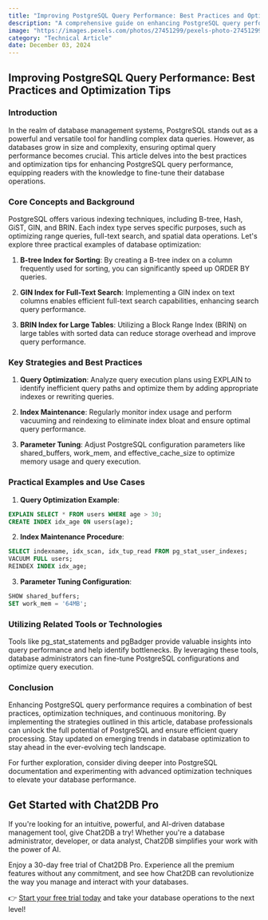 ```yaml
---
title: "Improving PostgreSQL Query Performance: Best Practices and Optimization Tips"
description: "A comprehensive guide on enhancing PostgreSQL query performance through best practices and optimization techniques."
image: "https://images.pexels.com/photos/27451299/pexels-photo-27451299.jpeg?auto=compress&cs=tinysrgb&dpr=1&w=500"
category: "Technical Article"
date: December 03, 2024
---
```


## Improving PostgreSQL Query Performance: Best Practices and Optimization Tips

### Introduction

In the realm of database management systems, PostgreSQL stands out as a powerful and versatile tool for handling complex data queries. However, as databases grow in size and complexity, ensuring optimal query performance becomes crucial. This article delves into the best practices and optimization tips for enhancing PostgreSQL query performance, equipping readers with the knowledge to fine-tune their database operations.

### Core Concepts and Background

PostgreSQL offers various indexing techniques, including B-tree, Hash, GiST, GIN, and BRIN. Each index type serves specific purposes, such as optimizing range queries, full-text search, and spatial data operations. Let's explore three practical examples of database optimization:

1. **B-tree Index for Sorting**: By creating a B-tree index on a column frequently used for sorting, you can significantly speed up ORDER BY queries.

2. **GIN Index for Full-Text Search**: Implementing a GIN index on text columns enables efficient full-text search capabilities, enhancing search query performance.

3. **BRIN Index for Large Tables**: Utilizing a Block Range Index (BRIN) on large tables with sorted data can reduce storage overhead and improve query performance.

### Key Strategies and Best Practices

1. **Query Optimization**: Analyze query execution plans using EXPLAIN to identify inefficient query paths and optimize them by adding appropriate indexes or rewriting queries.

2. **Index Maintenance**: Regularly monitor index usage and perform vacuuming and reindexing to eliminate index bloat and ensure optimal query performance.

3. **Parameter Tuning**: Adjust PostgreSQL configuration parameters like shared_buffers, work_mem, and effective_cache_size to optimize memory usage and query execution.

### Practical Examples and Use Cases

1. **Query Optimization Example**:

```sql
EXPLAIN SELECT * FROM users WHERE age > 30;
CREATE INDEX idx_age ON users(age);
```

2. **Index Maintenance Procedure**:

```sql
SELECT indexname, idx_scan, idx_tup_read FROM pg_stat_user_indexes;
VACUUM FULL users;
REINDEX INDEX idx_age;
```

3. **Parameter Tuning Configuration**:

```sql
SHOW shared_buffers;
SET work_mem = '64MB';
```

### Utilizing Related Tools or Technologies

Tools like pg_stat_statements and pgBadger provide valuable insights into query performance and help identify bottlenecks. By leveraging these tools, database administrators can fine-tune PostgreSQL configurations and optimize query execution.

### Conclusion

Enhancing PostgreSQL query performance requires a combination of best practices, optimization techniques, and continuous monitoring. By implementing the strategies outlined in this article, database professionals can unlock the full potential of PostgreSQL and ensure efficient query processing. Stay updated on emerging trends in database optimization to stay ahead in the ever-evolving tech landscape.

For further exploration, consider diving deeper into PostgreSQL documentation and experimenting with advanced optimization techniques to elevate your database performance.

## Get Started with Chat2DB Pro

If you're looking for an intuitive, powerful, and AI-driven database management tool, give Chat2DB a try! Whether you're a database administrator, developer, or data analyst, Chat2DB simplifies your work with the power of AI.

Enjoy a 30-day free trial of Chat2DB Pro. Experience all the premium features without any commitment, and see how Chat2DB can revolutionize the way you manage and interact with your databases.

👉 [Start your free trial today](https://chat2db.ai/pricing) and take your database operations to the next level!
